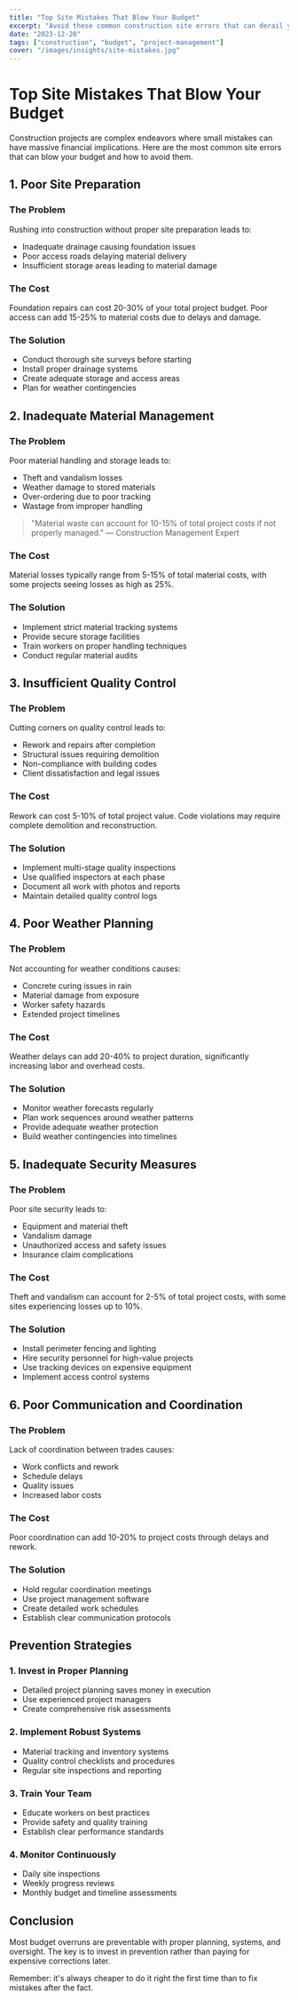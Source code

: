 ```yaml
---
title: "Top Site Mistakes That Blow Your Budget"
excerpt: "Avoid these common construction site errors that can derail your project timeline and inflate costs beyond recognition."
date: "2023-12-20"
tags: ["construction", "budget", "project-management"]
cover: "/images/insights/site-mistakes.jpg"
---
```


# Top Site Mistakes That Blow Your Budget

Construction projects are complex endeavors where small mistakes can have massive financial implications. Here are the most common site errors that can blow your budget and how to avoid them.

## 1. Poor Site Preparation

### The Problem
Rushing into construction without proper site preparation leads to:
- Inadequate drainage causing foundation issues
- Poor access roads delaying material delivery
- Insufficient storage areas leading to material damage

### The Cost
Foundation repairs can cost 20-30% of your total project budget. Poor access can add 15-25% to material costs due to delays and damage.

### The Solution
- Conduct thorough site surveys before starting
- Install proper drainage systems
- Create adequate storage and access areas
- Plan for weather contingencies

## 2. Inadequate Material Management

### The Problem
Poor material handling and storage leads to:
- Theft and vandalism losses
- Weather damage to stored materials
- Over-ordering due to poor tracking
- Wastage from improper handling

> "Material waste can account for 10-15% of total project costs if not properly managed." — Construction Management Expert

### The Cost
Material losses typically range from 5-15% of total material costs, with some projects seeing losses as high as 25%.

### The Solution
- Implement strict material tracking systems
- Provide secure storage facilities
- Train workers on proper handling techniques
- Conduct regular material audits

## 3. Insufficient Quality Control

### The Problem
Cutting corners on quality control leads to:
- Rework and repairs after completion
- Structural issues requiring demolition
- Non-compliance with building codes
- Client dissatisfaction and legal issues

### The Cost
Rework can cost 5-10% of total project value. Code violations may require complete demolition and reconstruction.

### The Solution
- Implement multi-stage quality inspections
- Use qualified inspectors at each phase
- Document all work with photos and reports
- Maintain detailed quality control logs

## 4. Poor Weather Planning

### The Problem
Not accounting for weather conditions causes:
- Concrete curing issues in rain
- Material damage from exposure
- Worker safety hazards
- Extended project timelines

### The Cost
Weather delays can add 20-40% to project duration, significantly increasing labor and overhead costs.

### The Solution
- Monitor weather forecasts regularly
- Plan work sequences around weather patterns
- Provide adequate weather protection
- Build weather contingencies into timelines

## 5. Inadequate Security Measures

### The Problem
Poor site security leads to:
- Equipment and material theft
- Vandalism damage
- Unauthorized access and safety issues
- Insurance claim complications

### The Cost
Theft and vandalism can account for 2-5% of total project costs, with some sites experiencing losses up to 10%.

### The Solution
- Install perimeter fencing and lighting
- Hire security personnel for high-value projects
- Use tracking devices on expensive equipment
- Implement access control systems

## 6. Poor Communication and Coordination

### The Problem
Lack of coordination between trades causes:
- Work conflicts and rework
- Schedule delays
- Quality issues
- Increased labor costs

### The Cost
Poor coordination can add 10-20% to project costs through delays and rework.

### The Solution
- Hold regular coordination meetings
- Use project management software
- Create detailed work schedules
- Establish clear communication protocols

## Prevention Strategies

### 1. Invest in Proper Planning
- Detailed project planning saves money in execution
- Use experienced project managers
- Create comprehensive risk assessments

### 2. Implement Robust Systems
- Material tracking and inventory systems
- Quality control checklists and procedures
- Regular site inspections and reporting

### 3. Train Your Team
- Educate workers on best practices
- Provide safety and quality training
- Establish clear performance standards

### 4. Monitor Continuously
- Daily site inspections
- Weekly progress reviews
- Monthly budget and timeline assessments

## Conclusion

Most budget overruns are preventable with proper planning, systems, and oversight. The key is to invest in prevention rather than paying for expensive corrections later.

Remember: it's always cheaper to do it right the first time than to fix mistakes after the fact.
